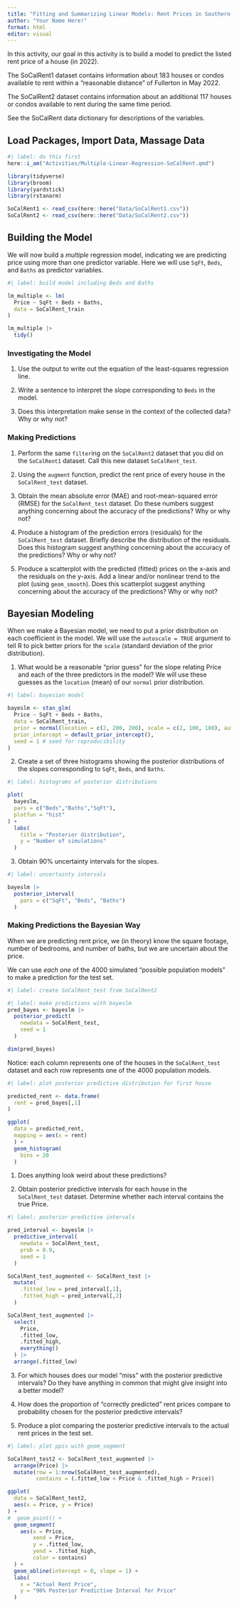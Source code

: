 ```yaml
---
title: "Fitting and Summarizing Linear Models: Rent Prices in Southern California (Part 2)"
author: "Your Name Here!"
format: html
editor: visual
---
```


In this activity, our goal in this activity is to build a model to predict the listed rent price of a house (in 2022).

The SoCalRent1 dataset contains information about 183 houses or condos available to rent within a "reasonable distance" of Fullerton in May 2022.

The SoCalRent2 dataset contains information about an additional 117 houses or condos available to rent during the same time period.

See the SoCalRent data dictionary for descriptions of the variables.

## Load Packages, Import Data, Massage Data

```r
#| label: do this first
here::i_am("Activities/Multiple-Linear-Regression-SoCalRent.qmd")

library(tidyverse)
library(broom)
library(yardstick)
library(rstanarm)

SoCalRent1 <- read_csv(here::here("Data/SoCalRent1.csv"))
SoCalRent2 <- read_csv(here::here("Data/SoCalRent2.csv"))
```

## Building the Model

We will now build a *multiple* regression model, indicating we are predicting price using more than one predictor variable. Here we will use `SqFt`, `Beds`, and `Baths` as predictor variables.

```r
#| label: build model including Beds and Baths

lm_multiple <- lm(
  Price ~ SqFt + Beds + Baths,
  data = SoCalRent_train
)

lm_multiple |>
  tidy()
```

### Investigating the Model

1.  Use the output to write out the equation of the least-squares regression line.

2.  Write a sentence to interpret the slope corresponding to `Beds` in the model.

3.  Does this interpretation make sense in the context of the collected data? Why or why not?

### Making Predictions

1.  Perform the same `filter`ing on the `SoCalRent2` dataset that you did on the `SoCalRent1` dataset. Call this new dataset `SoCalRent_test`.

2.  Using the `augment` function, predict the rent price of every house in the `SoCalRent_test` dataset.

3. Obtain the mean absolute error (MAE) and root-mean-squared error (RMSE) for the `SoCalRent_test` dataset. Do these numbers suggest anything concerning about the accuracy of the predictions? Why or why not?

4.  Produce a histogram of the prediction errors (residuals) for the `SoCalRent_test` dataset. Briefly describe the distribution of the residuals. Does this histogram suggest anything concerning about the accuracy of the predictions? Why or why not?

5.  Produce a scatterplot with the predicted (fitted) prices on the x-axis and the residuals on the y-axis. Add a linear and/or nonlinear trend to the plot (using `geom_smooth`). Does this scatterplot suggest anything concerning about the accuracy of the predictions? Why or why not?


## Bayesian Modeling

When we make a Bayesian model, we need to put a prior distribution on each coefficient in the model. We will use the `autoscale = TRUE` argument to tell R to pick better priors for the `scale` (standard deviation of the prior distribution).

1. What would be a reasonable "prior guess" for the slope relating Price and each of the three predictors in the model? We will use these guesses as the `location` (mean) of our `normal` prior distribution.

```r
#| label: bayesian model

bayeslm <- stan_glm(
  Price ~ SqFt + Beds + Baths,
  data = SoCalRent_train,
  prior = normal(location = c(2, 200, 200), scale = c(2, 100, 100), autoscale = TRUE),
  prior_intercept = default_prior_intercept(),
  seed = 1 # seed for reproducibility
)
```

2. Create a set of three histograms showing the posterior distributions of the slopes corresponding to `SqFt`, `Beds`, and `Baths`.

```r
#| label: histograms of posterior distributions

plot(
  bayeslm,
  pars = c("Beds","Baths","SqFt"),
  plotfun = "hist"
) +
  labs(
    title = "Posterior distribution",
    y = "Number of simulations"
  )
```

3. Obtain 90% uncertainty intervals for the slopes.

```r
#| label: uncertainty intervals

bayeslm |>
  posterior_interval(
    pars = c("SqFt", "Beds", "Baths")
  )
```

### Making Predictions the Bayesian Way

When we are predicting rent price, we (in theory) know the square footage, number of bedrooms, and number of baths, but we are uncertain about the price.

We can use *each one* of the 4000 simulated "possible population models" to make a prediction for the test set.

```r
#| label: create SoCalRent_test from SoCalRent2


```

```r
#| label: make predictions with bayeslm
pred_bayes <- bayeslm |>
  posterior_predict(
    newdata = SoCalRent_test,
    seed = 1
  )

dim(pred_bayes)
```

Notice: each column represents one of the houses in the `SoCalRent_test` dataset and each row represents one of the 4000 population models.

```r
#| label: plot posterior predictive distribution for first house

predicted_rent <- data.frame(
  rent = pred_bayes[,1]
)

ggplot(
  data = predicted_rent,
  mapping = aes(x = rent)
  ) +
  geom_histogram(
    bins = 20
  )
```

1. Does anything look weird about these predictions? 

2. Obtain posterior predictive intervals for each house in the `SoCalRent_test` dataset. Determine whether each interval contains the true Price.

```r
#| label: posterior predictive intervals

pred_interval <- bayeslm |>
  predictive_interval(
    newdata = SoCalRent_test,
    prob = 0.9,
    seed = 1
  )

SoCalRent_test_augmented <- SoCalRent_test |>
  mutate(
    .fitted_low = pred_interval[,1],
    .fitted_high = pred_interval[,2]
  ) 

SoCalRent_test_augmented |>
  select(
    Price,
    .fitted_low,
    .fitted_high,
    everything()
  ) |>
  arrange(.fitted_low)
```

3. For which houses does our model "miss" with the posterior predictive intervals? Do they have anything in common that might give insight into a better model?

4. How does the proportion of "correctly predicted" rent prices compare to probability chosen for the posterior predictive intervals?

5. Produce a plot comparing the posterior predictive intervals to the actual rent prices in the test set.

```r
#| label: plot ppis with geom_segment

SoCalRent_test2 <- SoCalRent_test_augmented |>
  arrange(Price) |>
  mutate(row = 1:nrow(SoCalRent_test_augmented),
         contains = (.fitted_low < Price & .fitted_high > Price))

ggplot(
  data = SoCalRent_test2,
  aes(x = Price, y = Price)
) +
#  geom_point() +
  geom_segment(
    aes(x = Price,
        xend = Price,
        y = .fitted_low,
        yend = .fitted_high,
        color = contains)
  ) +
  geom_abline(intercept = 0, slope = 1) +
  labs(
    x = "Actual Rent Price",
    y = "90% Posterior Predictive Interval for Price"
  )
```